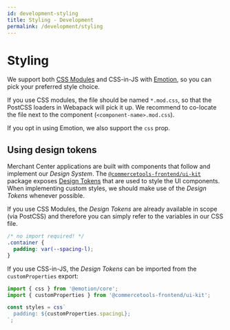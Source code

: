 ```yaml
---
id: development-styling
title: Styling - Development
permalink: /development/styling
---
```



<NotificationFeature flag="beta" />

# Styling

We support both [CSS Modules](https://github.com/css-modules/css-modules) and CSS-in-JS with [Emotion](https://emotion.sh/), so you can pick your preferred style choice.

If you use CSS modules, the file should be named `*.mod.css`, so that the PostCSS loaders in Webapack will pick it up. We recommend to co-locate the file next to the component (`<component-name>.mod.css`).

If you opt in using Emotion, we also support the `css` prop.

## Using design tokens

Merchant Center applications are built with components that follow and implement our _Design System_. The [`@commercetools-frontend/ui-kit`](https://www.npmjs.com/package/@commercetools-frontend/ui-kit) package exposes [Design Tokens](https://uikit.commercetools.com/?path=/story/basics-tokens--all-tokens) that are used to style the UI components.
When implementing custom styles, we should make use of the _Design Tokens_ whenever possible.

If you use CSS Modules, the _Design Tokens_ are already available in scope (via PostCSS) and therefore you can simply refer to the variables in our CSS file.

```css
/* no import required! */
.container {
  padding: var(--spacing-l);
}
```

If you use CSS-in-JS, the _Design Tokens_ can be imported from the `customProperties` export:

```js
import { css } from '@emotion/core';
import { customProperties } from '@commercetools-frontend/ui-kit';

const styles = css`
  padding: ${customProperties.spacingL};
`;
```
